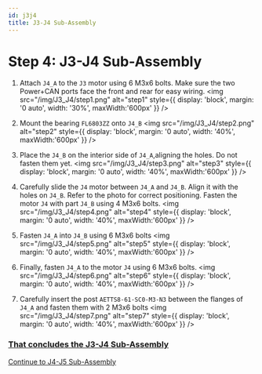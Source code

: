 ```yaml
---
id: j3j4
title: J3-J4 Sub-Assembly
---
```


# Step 4: J3-J4 Sub-Assembly

1. Attach `J4_A` to the `J3` motor using 6 M3x6 bolts. Make sure the two Power+CAN ports face the front and rear for easy wiring.
<img src="/img/J3_J4/step1.png" alt="step1" style={{ display: 'block', margin: '0 auto', width: '30%', maxWidth:'600px' }} />

2. Mount the bearing `FL6803ZZ` onto `J4_B`
<img src="/img/J3_J4/step2.png" alt="step2" style={{ display: 'block', margin: '0 auto', width: '40%', maxWidth:'600px' }} />

3. Place the `J4_B` on the interior side of `J4_A`,aligning the holes. Do not fasten them yet. 
<img src="/img/J3_J4/step3.png" alt="step3" style={{ display: 'block', margin: '0 auto', width: '40%', maxWidth:'600px' }} />

4. Carefully slide the `J4` motor between `J4_A` and `J4_B`. Align it with the holes on `J4_B`. Refer to the photo for correct positioning. Fasten the motor `J4` with part `J4_B` using 4 M3x6 bolts.
<img src="/img/J3_J4/step4.png" alt="step4" style={{ display: 'block', margin: '0 auto', width: '40%', maxWidth:'600px' }} />

5. Fasten `J4_A` into `J4_B` using 6 M3x6 bolts
<img src="/img/J3_J4/step5.png" alt="step5" style={{ display: 'block', margin: '0 auto', width: '40%', maxWidth:'600px' }} />

6. Finally, fasten `J4_A` to the motor `J4` using 6 M3x6 bolts.
<img src="/img/J3_J4/step6.png" alt="step6" style={{ display: 'block', margin: '0 auto', width: '40%', maxWidth:'600px' }} />

7. Carefully insert the post `AETTS8-61-SC0-M3-N3` between the flanges of `J4_A` and fasten them with 2 M3x6 bolts
<img src="/img/J3_J4/step7.png" alt="step7" style={{ display: 'block', margin: '0 auto', width: '40%', maxWidth:'600px' }} />


<h3><u>That concludes the J3-J4 Sub-Assembly</u></h3>

[Continue to J4-J5 Sub-Assembly](./j4j5)
